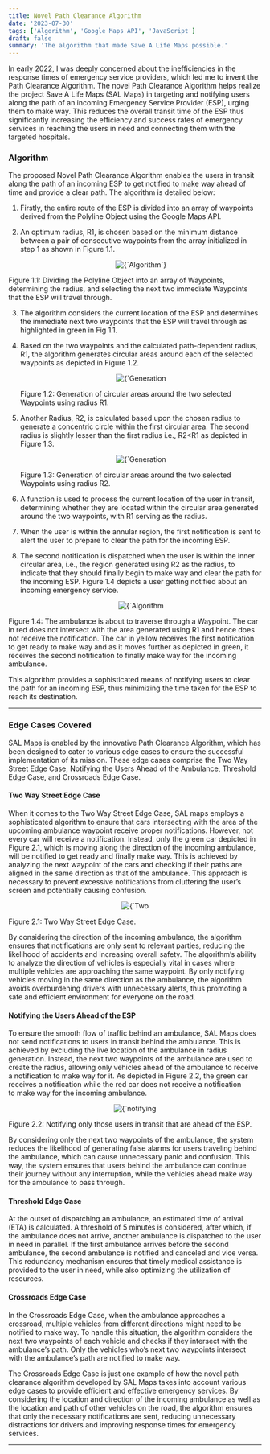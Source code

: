 ```yaml
---
title: Novel Path Clearance Algorithm
date: '2023-07-30'
tags: ['Algorithm', 'Google Maps API', 'JavaScript']
draft: false
summary: 'The algorithm that made Save A Life Maps possible.'
---
```


In early 2022, I was deeply concerned about the inefficiencies in the response times of emergency service providers, which led me to invent the Path Clearance Algorithm. The novel Path Clearance Algorithm helps realize the project Save A Life Maps (SAL Maps) in targeting and notifying users along the path of an incoming Emergency Service Provider (ESP), urging them to make way. This reduces the overall transit time of the ESP thus significantly increasing the efficiency and success rates of emergency services in reaching the users in need and connecting them with the targeted hospitals.

### Algorithm

The proposed Novel Path Clearance Algorithm enables the users in transit along the path of an incoming ESP to get notified to make way ahead of time and provide a clear path. The algorithm is detailed below:

1. Firstly, the entire route of the ESP is divided into an array of waypoints derived from the Polyline Object using the Google Maps API.

2. An optimum radius, R1, is chosen based on the minimum distance between a pair of consecutive waypoints from the array initialized in step 1 as shown in Figure 1.1.

   <p align="center">
     <Image
       alt={`Algorithm`}
       src={`/static/images/blogs/pca/algorithm.JPG`}
       width={1980 / 2}
       height={1114 / 2}
       priority
     />
   </p>

Figure 1.1: Dividing the Polyline Object into an array of Waypoints, determining the radius, and selecting the next two immediate Waypoints that the ESP will travel through.

3. The algorithm considers the current location of the ESP and determines the immediate next two waypoints that the ESP will travel through as highlighted in green in Fig 1.1.

4. Based on the two waypoints and the calculated path-dependent radius, R1, the algorithm generates circular areas around each of the selected waypoints as depicted in Figure 1.2.

   <p align="center">
     <Image
       alt={`Generation using R1`}
       src={`/static/images/blogs/pca/generationR1.png`}
       width={400}
       height={250}
       priority
     />
   </p>
   Figure 1.2: Generation of circular areas around the two selected Waypoints using radius R1.

5. Another Radius, R2, is calculated based upon the chosen radius to generate a concentric circle within the first circular area. The second radius is slightly lesser than the first radius i.e., R2\<R1 as depicted in Figure 1.3.

   <p align="center">
     <Image
       alt={`Generation using R2`}
       src={`/static/images/blogs/pca/generationR2.png`}
       width={400}
       height={250}
       priority
     />
   </p>
   Figure 1.3: Generation of circular areas around the two selected Waypoints using radius R2.

6. A function is used to process the current location of the user in transit, determining whether they are located within the circular area generated around the two waypoints, with R1 serving as the radius.

7. When the user is within the annular region, the first notification is sent to alert the user to prepare to clear the path for the incoming ESP.

8. The second notification is dispatched when the user is within the inner circular area, i.e., the region generated using R2 as the radius, to indicate that they should finally begin to make way and clear the path for the incoming ESP. Figure 1.4 depicts a user getting notified about an incoming emergency service.

   <p align="center">
     <Image
       alt={`Algorithm Depiction`}
       src={`/static/images/blogs/pca/algoDepiction.JPG`}
       width={250}
       height={300}
       priority
     />
   </p>

Figure 1.4: The ambulance is about to traverse through a Waypoint. The car in red does not intersect with the area generated using R1 and hence does not receive the notification. The car in yellow receives the first notification to get ready to make way and as it moves further as depicted in green, it receives the second notification to finally make way for the incoming ambulance.

This algorithm provides a sophisticated means of notifying users to clear the path for an incoming ESP, thus minimizing the time taken for the ESP to reach its destination.

---

### Edge Cases Covered

SAL Maps is enabled by the innovative Path Clearance Algorithm, which has been designed to cater to various edge cases to ensure the successful implementation of its mission. These edge cases comprise the Two Way Street Edge Case, Notifying the Users Ahead of the Ambulance, Threshold Edge Case, and Crossroads Edge Case.

#### Two Way Street Edge Case

When it comes to the Two Way Street Edge Case, SAL maps employs a sophisticated algorithm to ensure that cars intersecting with the area of the upcoming ambulance waypoint receive proper notifications. However, not every car will receive a notification. Instead, only the green car depicted in Figure 2.1, which is moving along the direction of the incoming ambulance, will be notified to get ready and finally make way. This is achieved by analyzing the next waypoint of the cars and checking if their paths are aligned in the same direction as that of the ambulance. This approach is necessary to prevent excessive notifications from cluttering the user’s screen and potentially causing confusion.

<p align="center">
  <Image
    alt={`Two way street edge case`}
    src={`/static/images/blogs/pca/twoWay.JPG`}
    width={250}
    height={300}
    priority
  />
</p>
Figure 2.1: Two Way Street Edge Case.

By considering the direction of the incoming ambulance, the algorithm ensures that notifications are only sent to relevant parties, reducing the likelihood of accidents and increasing overall safety. The algorithm’s ability to analyze the direction of vehicles is especially vital in cases where multiple vehicles are approaching the same waypoint. By only notifying vehicles moving in the same direction as the ambulance, the algorithm avoids overburdening drivers with unnecessary alerts, thus promoting a safe and efficient environment for everyone on the road.

#### Notifying the Users Ahead of the ESP

To ensure the smooth flow of traffic behind an ambulance, SAL Maps does not send notifications to users in transit behind the ambulance. This is achieved by excluding the live location of the ambulance in radius generation. Instead, the next two waypoints of the ambulance are used to create the radius, allowing only vehicles ahead of the ambulance to receive a notification to make way for it. As depicted in Figure 2.2, the green car receives a notification while the red car does not receive a notification  
to make way for the incoming ambulance.

<p align="center">
  <Image
    alt={`notifying vehicles ahead`}
    src={`/static/images/blogs/pca/notifyAhead.jpg`}
    width={250}
    height={300}
    priority
  />
</p>
Figure 2.2: Notifying only those users in transit that are ahead of the ESP.

By considering only the next two waypoints of the ambulance, the system reduces the likelihood of generating false alarms for users traveling behind the ambulance, which can cause unnecessary panic and confusion. This way, the system ensures that users behind the ambulance can continue their journey without any interruption, while the vehicles ahead make way for the ambulance to pass through.

#### Threshold Edge Case

At the outset of dispatching an ambulance, an estimated time of arrival (ETA) is calculated. A threshold of 5 minutes is considered, after which, if the ambulance does not arrive, another ambulance is dispatched to the user in need in parallel. If the first ambulance arrives before the second ambulance, the second ambulance is notified and canceled and vice versa. This redundancy mechanism ensures that timely medical assistance is provided to the user in need, while also optimizing the utilization of resources.

#### Crossroads Edge Case

In the Crossroads Edge Case, when the ambulance approaches a crossroad, multiple vehicles from different directions might need to be notified to make way. To handle this situation, the algorithm considers the next two waypoints of each vehicle and checks if they intersect with the ambulance’s path. Only the vehicles who’s next two waypoints intersect with the ambulance’s path are notified to make way.

The Crossroads Edge Case is just one example of how the novel path clearance algorithm developed by SAL Maps takes into account various edge cases to provide efficient and effective emergency services. By considering the location and direction of the incoming ambulance as well as the location and path of other vehicles on the road, the algorithm ensures that only the necessary notifications are sent, reducing unnecessary distractions for drivers and improving response times for emergency services.

---
